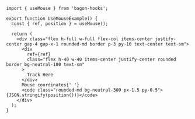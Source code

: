 ```tsx
import { useMouse } from 'bagon-hooks';

export function UseMouseExample() {
  const { ref, position } = useMouse();

  return (
    <div class="flex h-full w-full flex-col items-center justify-center gap-4 gap-x-1 rounded-md border p-3 py-10 text-center text-sm">
      <div
        ref={ref}
        class="flex h-40 w-40 items-center justify-center rounded border bg-neutral-100 text-sm"
      >
        Track Here
      </div>
      Mouse coordinates{' '}
      <code class="rounded-md bg-neutral-300 px-1.5 py-0.5">{JSON.stringify(position())}</code>
    </div>
  );
}
```
